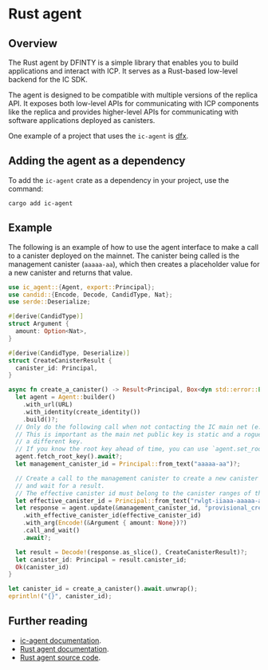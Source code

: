 # Rust agent

## Overview

The Rust agent by DFINTY is a simple library that enables you to build applications and interact with ICP. It serves as a Rust-based low-level backend for the IC SDK.

The agent is designed to be compatible with multiple versions of the replica API. It exposes both low-level APIs for communicating with ICP components like the replica and provides higher-level APIs for communicating with software applications deployed as canisters.

One example of a project that uses the `ic-agent` is [dfx](https://github.com/dfinity/sdk).

## Adding the agent as a dependency

To add the `ic-agent` crate as a dependency in your project, use the command:

```
cargo add ic-agent
```

## Example

The following is an example of how to use the agent interface to make a call to a canister deployed on the mainnet. The canister being called is the management canister (`aaaaa-aa`), which then creates a placeholder value for a new canister and returns that value. 

```rust
use ic_agent::{Agent, export::Principal};
use candid::{Encode, Decode, CandidType, Nat};
use serde::Deserialize;

#[derive(CandidType)]
struct Argument {
  amount: Option<Nat>,
}

#[derive(CandidType, Deserialize)]
struct CreateCanisterResult {
  canister_id: Principal,
}

async fn create_a_canister() -> Result<Principal, Box<dyn std::error::Error>> {
  let agent = Agent::builder()
    .with_url(URL)
    .with_identity(create_identity())
    .build()?;
  // Only do the following call when not contacting the IC main net (e.g. a local emulator).
  // This is important as the main net public key is static and a rogue network could return
  // a different key.
  // If you know the root key ahead of time, you can use `agent.set_root_key(root_key);`.
  agent.fetch_root_key().await?;
  let management_canister_id = Principal::from_text("aaaaa-aa")?;

  // Create a call to the management canister to create a new canister ID,
  // and wait for a result.
  // The effective canister id must belong to the canister ranges of the subnet at which the canister is created.
  let effective_canister_id = Principal::from_text("rwlgt-iiaaa-aaaaa-aaaaa-cai").unwrap();
  let response = agent.update(&management_canister_id, "provisional_create_canister_with_cycles")
    .with_effective_canister_id(effective_canister_id)
    .with_arg(Encode!(&Argument { amount: None})?)
    .call_and_wait()
    .await?;

  let result = Decode!(response.as_slice(), CreateCanisterResult)?;
  let canister_id: Principal = result.canister_id;
  Ok(canister_id)
}

let canister_id = create_a_canister().await.unwrap();
eprintln!("{}", canister_id);
```

## Further reading

- [ic-agent documentation](https://docs.rs/ic-agent/latest/ic_agent).
- [Rust agent documentation](https://docs.rs/ic-agent/latest/ic_agent/struct.Agent.html).
- [Rust agent source code](https://github.com/dfinity/agent-rs).
